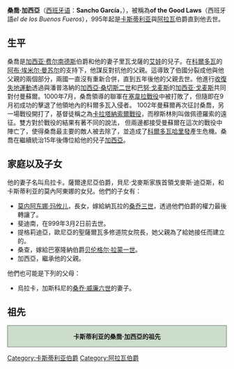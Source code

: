 {{noteTA
|1=zh-hans:阿拉贡;zh-hant:阿拉貢;zh-tw:亞拉岡;
|2=zh-hans:卡斯蒂利亚;zh-hant:卡斯蒂利亞;zh-tw:卡斯提爾;
|3=zh-hans:桑查;zh-hant:桑查;zh-tw:桑琪亞;
|4=zh-hans:科尔多瓦;zh-hant:科爾多瓦;zh-tw:哥多華;
|5=zh-hans:莫内阿东娜;zh-hant:莫內阿東娜;zh-tw:莫妮亞多娜;
}}
'''桑喬·加西亞'''（[[西班牙语|西班牙语]]：'''Sancho García'''，{{bd|||1017年||catIdx=SS}}），被稱為'''of the Good Laws'''（西班牙語''el de los Buenos Fueros''），995年起是[[卡斯蒂利亞君主列表|卡斯蒂利亚]]與[[阿拉瓦省|阿拉瓦]]伯爵直到他去世。

==生平==
桑喬是[[加西亚·费尔南德斯_(卡斯蒂利亚)|加西亚·费尔南德斯]]伯爵和他的妻子里瓦戈薩的[[艾娃_(里瓦戈萨)|艾娃]]的兒子。在[[科爾多瓦_(西班牙)|科爾多瓦]]的[[阿布·埃米尔·曼苏尔|阿布·埃米尔·曼苏尔]]的支持下，他謀反對抗他的父親。這導致了伯國分裂成他與他父親的兩個部分，兩國一直沒有重新合併，直到五年後他的父親去世。他進行[[收復失地運動|收復失地運動]]透過與潘普洛納的[[加西亞·桑切斯二世|加西亞·桑切斯二世]]和[[巴努·戈麦斯|巴努·戈麦斯]]的[[加西亚·戈麦斯|加西亚·戈麦斯]]共同對付曼蘇爾。1000年7月，桑喬領導的聯軍在[[塞韋拉戰役|塞韋拉戰役]]中被打敗了，但隨即在9月初成功的擊退了他領地內的科爾多瓦入侵者。 1002年曼蘇爾再次征討桑喬，另一場戰役開打了，基督徒稱之為[[卡拉塔納索爾戰役|卡拉塔納索爾戰役]]，而穆斯林則叫做佩德羅索的遠征。雙方對於戰役的結果有著不同的說法， 但兩邊都接受曼蘇爾在這次的戰役中陣亡了，使得桑喬最主要的敵人被去除了，並造成了[[后倭马亚王朝|科爾多瓦哈里發]]產生危機。桑喬在繼續統治15年後傳位給他的兒子[[加西亞·桑切斯|加西亞]]。 

==家庭以及子女==
他的妻子名叫烏拉卡。薩爾達尼亞伯爵，貝尼·戈麥斯家族首領戈麥斯·迪亞斯，和卡斯蒂利亚的莫內阿東娜的女兒。他們的子女有：

*[[玛攸儿_(卡斯蒂利亚)|莫内阿东娜·玛攸儿]]，長女，嫁給納瓦拉的[[桑乔三世_(纳瓦拉)|桑乔三世]]，透過他們伯爵的權力最後轉讓了。
*斐迪南，在999年3月2日前去世。
*提格莉迪亞，歐尼亞的聖薩爾瓦多修道院女院長，她父親為了給她接任而建立的。
*桑查，嫁給巴塞隆納伯爵[[贝伦格尔·拉蒙一世|贝伦格尔·拉蒙一世]]。
*加西亞，繼承他的父親。

他們也可能是下列的父母：

*烏拉卡，加斯科尼的[[桑乔·威廉六世_(加斯科尼)|桑乔·威廉六世]]的妻子。

==祖先==
<div style="clear: both; width: 100%; padding: 0; text-align: left; border: none;" class="NavFrame">
<div style="background: #ccddcc; text-align: center; border: 1px solid #667766" class="NavHead">'''卡斯蒂利亚的桑喬·加西亞的祖先'''
</div>
<div class="NavContent" >
{{Ahnentafel-compact5|align=center
|style=font-size: 100%; line-height: 110%;
|border=1
|boxstyle=padding-top: 0; padding-bottom: 0;
|boxstyle_1=background-color: #fcc;
|boxstyle_2=background-color: #fb9;
|boxstyle_3=background-color: #ffc;
|boxstyle_4=background-color: #bfc;
|boxstyle_5=background-color: #9fe;
|1= 1. 卡斯蒂利亚的桑喬·加西亞 
|2= 2. [[加西亚·费尔南德斯_(卡斯蒂利亚)|加西亚·费尔南德斯，卡斯蒂利亚伯爵]]
|3= 3. 里瓦戈薩的艾娃
|4= 4. [[费尔南·冈萨雷斯_(卡斯蒂利亚)|费尔南·冈萨雷斯，卡斯蒂利亚伯爵]] 
|5= 5. 潘普洛納的桑查
|6= 6. 雷蒙德二世，里瓦戈薩伯爵
|7= 7. 費森薩克的加爾辛達
|8= 8. [[冈萨罗·费尔南德斯_(卡斯蒂利亚)|冈萨罗·费尔南德斯，卡斯蒂利亚伯爵]]
|9= 9. 萊昂的莫內阿東娜·拉米雷斯
|10= 10. 潘普洛納的[[桑乔一世_(潘普洛纳)|桑乔一世]]
|11= 11. [[托达·阿斯纳雷斯|托达·阿斯纳雷斯]]
|12= 12. 貝爾納德一世，里瓦戈薩伯爵
|13= 13. 托達·加林德斯
|14= 14. [[威廉·加尔塞斯_(费森萨克)|威廉·加尔塞斯，费森萨克伯爵]] 
|15= 
|16= 16. 费尔南多·冈萨雷斯
|17= 17. 古提娜
|18= 18. (或許)拉米羅，萊昂的叛亂國王
|20= 20. 潘普洛納的[[加西亚·希梅尼斯_(潘普洛纳)|加西亚·希梅尼斯]]
|21= 21. 帕亞爾斯的達迪里迪斯(24的姐妹)
|22= 22. 阿斯納·桑切斯，Larraun的領主
|23= 23. [[欧妮卡·佛罗图尼斯|欧妮卡·佛罗图尼斯]]
|24= 24. [[雷蒙德一世_(帕亚尔斯与里瓦戈萨)|雷蒙德一世，帕亚尔斯与里瓦戈萨伯爵]]
|26= 26. [[加林多·阿斯纳雷斯二世|加林多·阿斯纳雷斯二世，阿拉贡伯爵]]
|27= 27. 阿西貝亞·加爾塞斯(28、29的女兒)
|28= 28. [[加西亚·桑切斯二世_(加斯科尼)|加西亚·桑切斯二世，加斯科尼公爵]]
|29= 29. 阿穆納(穆妮亞)

}}
</div></div>

{{S-start}}
{{s-hou|馬馬杜那家族||938年||1017年|}}
{{S-bef|before=[[加西亞·費爾南德斯_(卡斯蒂利亞)|加西亞·費爾南德斯]]}}
{{S-ttl|title=[[卡斯蒂利亞君主列表|卡斯蒂利亚伯爵]]|years=995年–1017年}}
{{S-aft|after=[[加西亞·桑切斯|加西亞·桑切斯]]}}
{{End}}

{{DEFAULTSORT:Castile, Sancho Garcia Of}}
[[Category:卡斯蒂利亚伯爵|Category:卡斯蒂利亚伯爵]]
[[Category:阿拉瓦伯爵|Category:阿拉瓦伯爵]]